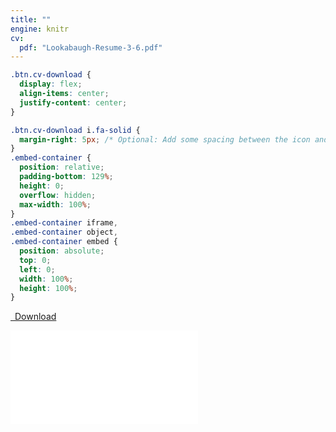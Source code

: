 ```yaml
---
title: ""
engine: knitr
cv:
  pdf: "Lookabaugh-Resume-3-6.pdf"
---
```


```css
.btn.cv-download {
  display: flex;
  align-items: center;
  justify-content: center;
}

.btn.cv-download i.fa-solid {
  margin-right: 5px; /* Optional: Add some spacing between the icon and text */
}
.embed-container {
  position: relative;
  padding-bottom: 129%;
  height: 0;
  overflow: hidden;
  max-width: 100%;
}
.embed-container iframe,
.embed-container object,
.embed-container embed {
  position: absolute;
  top: 0;
  left: 0;
  width: 100%;
  height: 100%;
}
```

```{=html}
<p class="text-center">
  <a class="btn btn-primary btn-lg cv-download" href="`r rmarkdown::metadata$cv$pdf`" target="_blank">
  <i class="fa-solid fa-file-arrow-down"></i>&ensp;Download
</a>
  </p>
  <div class="embed-container">
  <iframe src="`r rmarkdown::metadata$cv$pdf`" style="border: 0.5px"></iframe>
  </div>
  ```